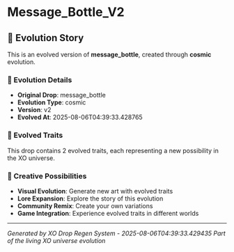 # Message_Bottle_V2

## 🌌 Evolution Story

This is an evolved version of **message_bottle**, created through **cosmic** evolution.

### 🔄 Evolution Details

- **Original Drop**: message_bottle
- **Evolution Type**: cosmic
- **Version**: v2
- **Evolved At**: 2025-08-06T04:39:33.428765

### 🧬 Evolved Traits

This drop contains 2 evolved traits, each representing a new possibility in the XO universe.

### 🎨 Creative Possibilities

- **Visual Evolution**: Generate new art with evolved traits
- **Lore Expansion**: Explore the story of this evolution
- **Community Remix**: Create your own variations
- **Game Integration**: Experience evolved traits in different worlds

---

*Generated by XO Drop Regen System - 2025-08-06T04:39:33.429435*
*Part of the living XO universe evolution*
